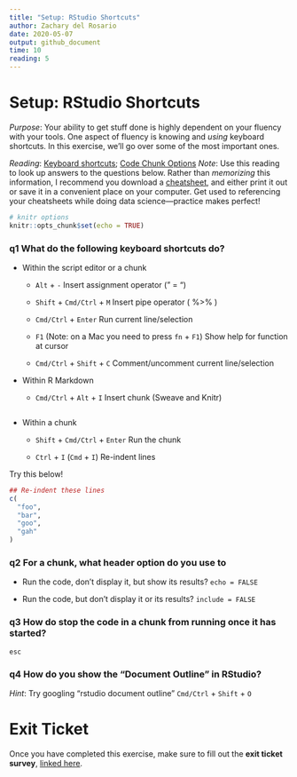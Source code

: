 ---
title: "Setup: RStudio Shortcuts"
author: Zachary del Rosario
date: 2020-05-07
output: github_document
time: 10
reading: 5
---

# Setup: RStudio Shortcuts

*Purpose*: Your ability to get stuff done is highly dependent on your fluency
with your tools. One aspect of fluency is knowing and *using* keyboard
shortcuts. In this exercise, we'll go over some of the most important ones.

*Reading*: [Keyboard
shortcuts](https://support.rstudio.com/hc/en-us/articles/200711853-Keyboard-Shortcuts); [Code Chunk Options](https://rmarkdown.rstudio.com/lesson-3.html)
*Note*: Use this reading to look up answers to the questions below. Rather than
*memorizing* this information, I recommend you download a
[cheatsheet](https://rstudio.com/wp-content/uploads/2016/01/rstudio-IDE-cheatsheet.pdf),
and either print it out or save it in a convenient place on your computer. Get
used to referencing your cheatsheets while doing data science---practice makes
perfect!

```{r setup, include=FALSE}
# knitr options
knitr::opts_chunk$set(echo = TRUE)
```

### __q1__ What do the following keyboard shortcuts do?

* Within the script editor or a chunk

    * `Alt` + `-`
Insert assignment operator (" = ")

    * `Shift` + `Cmd/Ctrl` + `M`
Insert pipe operator ( %>% )

    * `Cmd/Ctrl` + `Enter`
Run current line/selection

    * `F1` (Note: on a Mac you need to press `fn` + `F1`)
Show help for function at cursor

	* `Cmd/Ctrl` + `Shift` + `C`
Comment/uncomment current line/selection


* Within R Markdown

    * `Cmd/Ctrl` + `Alt` + `I`
Insert chunk (Sweave and Knitr)
```{r}

```



* Within a chunk

    * `Shift` + `Cmd/Ctrl` + `Enter`
Run the chunk


    * `Ctrl` + `I` (`Cmd` + `I`)
Re-indent lines

Try this below!

```{r}
## Re-indent these lines
c(
  "foo",
  "bar",
  "goo",
  "gah"
)
```


### __q2__ For a chunk, what header option do you use to

* Run the code, don't display it, but show its results?
`echo = FALSE`

* Run the code, but don't display it or its results?
`include = FALSE`

### __q3__ How do stop the code in a chunk from running once it has started?
`esc`

### __q4__ How do you show the "Document Outline" in RStudio?

*Hint*: Try googling "rstudio document outline"
`Cmd/Ctrl` + `Shift` + `O`

<!-- include-exit-ticket -->
# Exit Ticket
<!-- -------------------------------------------------- -->

Once you have completed this exercise, make sure to fill out the **exit ticket survey**, [linked here](https://docs.google.com/forms/d/e/1FAIpQLSeuq2LFIwWcm05e8-JU84A3irdEL7JkXhMq5Xtoalib36LFHw/viewform?usp=pp_url&entry.693978880=e-setup04-rstudio-shortcuts-assignment.Rmd).
